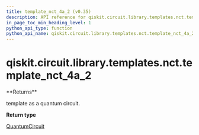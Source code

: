 ```yaml
---
title: template_nct_4a_2 (v0.35)
description: API reference for qiskit.circuit.library.templates.nct.template_nct_4a_2 in qiskit v0.35
in_page_toc_min_heading_level: 1
python_api_type: function
python_api_name: qiskit.circuit.library.templates.nct.template_nct_4a_2
---
```


<span id="qiskit-circuit-library-templates-nct-template-nct-4a-2" />

# qiskit.circuit.library.templates.nct.template\_nct\_4a\_2

<Function id="qiskit.circuit.library.templates.nct.template_nct_4a_2" isDedicatedPage={true} github="https://github.com/qiskit/qiskit/tree/stable/0.20/qiskit/circuit/library/templates/nct/template_nct_4a_2.py" signature="template_nct_4a_2()">
  **Returns**

  template as a quantum circuit.

  **Return type**

  [QuantumCircuit](qiskit.circuit.QuantumCircuit "qiskit.circuit.QuantumCircuit")
</Function>

